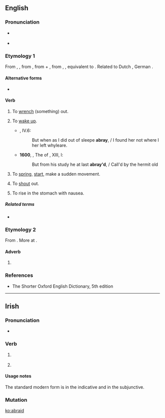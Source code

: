 ==English==

===Pronunciation===
* {{a|US}} {{IPA|/əˈbɹeɪd/|lang=en}}
* {{homophones|lang=en|abrade}}

===Etymology 1===
From {{etyl|enm|en}} {{m|enm|abraiden}}, {{m|enm|abreiden||to start up, awake, move, reproach}}, from {{etyl|ang|en}} {{m|ang|ābreġdan||to move quickly, vibrate, draw, draw from, remove, unsheath, wrench, pull out, withdraw, take away, draw back, free from, draw up, raise, lift up, start up}}, from {{etyl|gem-pro|en}} {{m|gem-pro|*uz-||out}} + {{m|gem-pro|*bregdaną||to move, swing}}, from {{etyl|ine-pro|en}} {{m|ine-pro|*bhrēḱ-}}, {{m|ine-pro|*bhrēǵ-||to shine}}, equivalent to {{prefix|a|braid|lang=en}}. Related to Dutch {{m|nl|breien||to knit}}, German {{m|de|bretten||to knit}}.

====Alternative forms====
* {{l|en|abray}}

====Verb====
{{en-verb|abraids|abraiding|abraided|past2=abraid}}

# {{label|en|transitive|obsolete}} To [[wrench]] (something) out. {{defdate|10<sup>th</sup>-13<sup>th</sup>c.}}
# {{label|en|intransitive|obsolete}} To [[wake up]]. {{defdate|11<sup>th</sup>-18<sup>th</sup>c.}}
#* {{RQ:Spenser Faerie Queene}}, IV.6:
#*: But when as I did out of sleepe '''abray''', / I found her not where I her left whyleare{{nb...}}.
#* '''1600''', {{w|Edward Fairfax}}, The ''{{w|Jerusalem Delivered}}'' of {{w|Torquato Tasso|Tasso}}, XIII, l:
#*: But from his study he at last '''abray'd''', / Call'd by the hermit old{{nb...}}
# {{label|en|intransitive|archaic}} To [[spring]], [[start]], make a sudden movement. {{defdate|from 11<sup>th</sup>c.}}
# {{label|en|intransitive|transitive|obsolete}} To [[shout]] out. {{defdate|15<sup>th</sup>-16<sup>th</sup>c.}}
# {{label|en|transitive|obsolete}} To rise in the stomach with nausea. {{defdate|16<sup>th</sup>-19<sup>th</sup>c.}}

=====Related terms=====
* {{l|en|abray}}

===Etymology 2===
From {{etyl|enm|en}} {{m|enm|abrede}}. More at {{l|en|abread}}.

====Adverb====
{{en-adv}}

# {{alternative form of|abread|lang=en}}

===References===
* The Shorter Oxford English Dictionary, 5th edition

----

==Irish==

===Pronunciation===
* {{IPA|[ˈabˠɾˠədʲ]|lang=ga}}

===Verb===
{{head|ga|verb form}}

# {{label|ga|archaic|Munster}} {{inflection of|abair||3|p|pres|indc|dependent|lang=ga}}
# {{label|ga|archaic|Munster}} {{inflection of|abair||3|p|pres|subj|lang=ga}}

====Usage notes====
The standard modern form is {{m|ga|[[deir]] [[siad]]}} in the indicative and {{m|ga|go n[[deire]] [[siad]]}} in the subjunctive.

===Mutation===
{{ga mut vowel}}

[[ko:abraid]]
